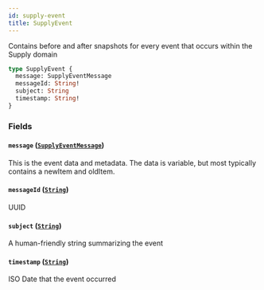 ```yaml
---
id: supply-event
title: SupplyEvent
---
```


Contains before and after snapshots for every event that occurs within the Supply domain

```graphql
type SupplyEvent {
  message: SupplyEventMessage
  messageId: String!
  subject: String
  timestamp: String!
}
```

### Fields

#### `message` ([`SupplyEventMessage`](/developers/supplier-apis/supply-api/graphql/reference/objects/supply-event-message))

This is the event data and metadata.
The data is variable, but most typically contains a newItem and oldItem.

#### `messageId` ([`String`](/developers/supplier-apis/supply-api/graphql/reference/scalars/string))

UUID

#### `subject` ([`String`](/developers/supplier-apis/supply-api/graphql/reference/scalars/string))

A human-friendly string summarizing the event

#### `timestamp` ([`String`](/developers/supplier-apis/supply-api/graphql/reference/scalars/string))

ISO Date that the event occurred

